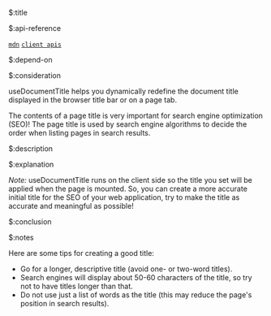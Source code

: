 $:title



$:api-reference

[`mdn`](https://developer.mozilla.org/en-US/docs/Web/HTML/Element/title)
[`client apis`](https://react.dev/reference/react-dom/client#client-apis)



$:depend-on



$:consideration

useDocumentTitle helps you dynamically redefine the document title displayed in the browser title bar or on a page tab.

The contents of a page title is very important for search engine optimization (SEO)! The page title is used by search engine algorithms to decide the order when listing pages in search results.



$:description



$:explanation

*Note:* useDocumentTitle runs on the client side so the title you set will be applied when the page is mounted. So, you can create a more accurate initial title for the SEO of your web application, try to make the title as accurate and meaningful as possible!



$:conclusion



$:notes

Here are some tips for creating a good title:

- Go for a longer, descriptive title (avoid one- or two-word titles).
- Search engines will display about 50-60 characters of the title, so try not to have titles longer than that.
- Do not use just a list of words as the title (this may reduce the page's position in search results).

